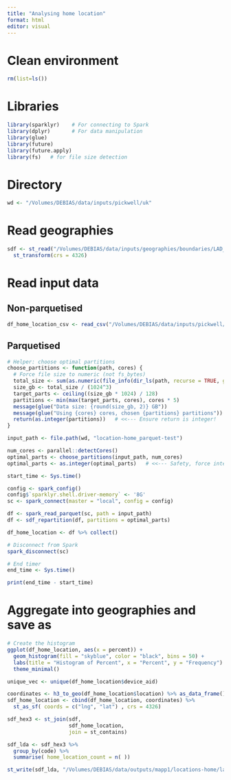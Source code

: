 ```yaml
---
title: "Analysing home location"
format: html
editor: visual
---
```


# Clean environment

```r
rm(list=ls())
```

# Libraries

```r
library(sparklyr)    # For connecting to Spark
library(dplyr)       # For data manipulation
library(glue)
library(future)
library(future.apply)
library(fs)   # for file size detection
```

# Directory

```r
wd <- "/Volumes/DEBIAS/data/inputs/pickwell/uk"
```

# Read geographies

```r
sdf <- st_read("/Volumes/DEBIAS/data/inputs/geographies/boundaries/LAD_Dec_2021_GB_BFC_2022_simplified.gpkg") %>% 
  st_transform(crs = 4326)
```

# Read input data

## Non-parquetised

```r
df_home_location_csv <- read_csv("/Volumes/DEBIAS/data/inputs/pickwell/uk/location-home/part-00000-22616738-1d83-45b0-9be8-2b01fc18da31-c000.csv")

```

## Parquetised

```r
# Helper: choose optimal partitions
choose_partitions <- function(path, cores) {
  # Force file size to numeric (not fs_bytes)
  total_size <- sum(as.numeric(file_info(dir_ls(path, recurse = TRUE, glob = "*.csv.gz"))$size))
  size_gb <- total_size / (1024^3)
  target_parts <- ceiling((size_gb * 1024) / 128)
  partitions <- min(max(target_parts, cores), cores * 5)
  message(glue("Data size: {round(size_gb, 2)} GB"))
  message(glue("Using {cores} cores, chosen {partitions} partitions"))
  return(as.integer(partitions))   # <<--- Ensure return is integer!
}

input_path <- file.path(wd, "location-home_parquet-test")

num_cores <- parallel::detectCores()
optimal_parts <- choose_partitions(input_path, num_cores)
optimal_parts <- as.integer(optimal_parts)   # <<--- Safety, force integer again

start_time <- Sys.time()

config <- spark_config()
config$`sparklyr.shell.driver-memory` <- '8G'
sc <- spark_connect(master = "local", config = config)

df <- spark_read_parquet(sc, path = input_path)
df <- sdf_repartition(df, partitions = optimal_parts)

df_home_location <- df %>% collect()

# Disconnect from Spark
spark_disconnect(sc)

# End timer
end_time <- Sys.time()

print(end_time - start_time)
```

# Aggregate into geographies and save as

```r
# Create the histogram
ggplot(df_home_location, aes(x = percent)) +
  geom_histogram(fill = "skyblue", color = "black", bins = 50) +
  labs(title = "Histogram of Percent", x = "Percent", y = "Frequency") +
  theme_minimal()
```

```r
unique_vec <- unique(df_home_location$device_aid)
```

```r
coordinates <- h3_to_geo(df_home_location$location) %>% as_data_frame()
sdf_home_location <- cbind(df_home_location, coordinates) %>% 
  st_as_sf( coords = c("lng", "lat") , crs = 4326)

sdf_hex3 <- st_join(sdf, 
                    sdf_home_location,
                    join = st_contains) 

sdf_lda <- sdf_hex3 %>% 
  group_by(code) %>% 
  summarise( home_location_count = n( ))

st_write(sdf_lda, "/Volumes/DEBIAS/data/outputs/mapp1/locations-home/lad/home-location-count_lda_test.gpkg")
```
